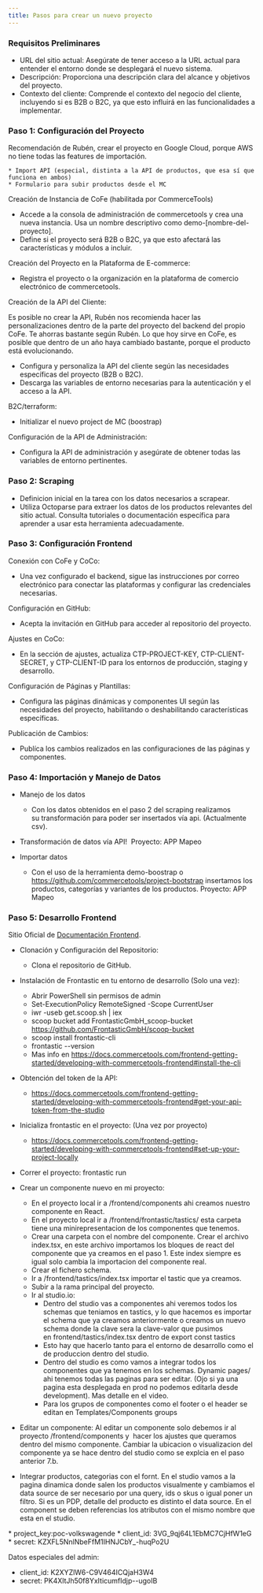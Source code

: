 ```yaml
---
title: Pasos para crear un nuevo proyecto
---
```



### Requisitos Preliminares

- URL del sitio actual: Asegúrate de tener acceso a la URL actual para entender el entorno donde se desplegará el nuevo sistema.
- Descripción: Proporciona una descripción clara del alcance y objetivos del proyecto.
- Contexto del cliente: Comprende el contexto del negocio del cliente, incluyendo si es B2B o B2C, ya que esto influirá en las funcionalidades a implementar.

### Paso 1: Configuración del Proyecto

<Aside>
    Recomendación de Rubén, crear el proyecto en Google Cloud, porque AWS no tiene todas las features de importación.

    * Import API (especial, distinta a la API de productos, que esa sí que funciona en ambos)
    * Formulario para subir productos desde el MC

</Aside>

Creación de Instancia de CoFe (habilitada por CommerceTools)

- Accede a la consola de administración de commercetools y crea una nueva instancia. Usa un nombre descriptivo como demo-[nombre-del-proyecto].
- Define si el proyecto será B2B o B2C, ya que esto afectará las características y módulos a incluir.

Creación del Proyecto en la Plataforma de E-commerce:

- Registra el proyecto o la organización en la plataforma de comercio electrónico de commercetools.

<Aside>
Creación de la API del Cliente:

Es posible no crear la API, Rubén nos recomienda hacer las personalizaciones dentro de la parte del proyecto del backend del propio CoFe. Te ahorras bastante según Rubén. Lo que hoy sirve en CoFe, es posible que dentro de un año haya cambiado bastante, porque el producto está evolucionando.

- Configura y personaliza la API del cliente según las necesidades específicas del proyecto (B2B o B2C).
- Descarga las variables de entorno necesarias para la autenticación y el acceso a la API.
</Aside>

B2C/terraform:

- Initializar el nuevo project de MC (boostrap)

Configuración de la API de Administración:

- Configura la API de administración y asegúrate de obtener todas las variables de entorno pertinentes.

### Paso 2: Scraping

- Definicion inicial en la tarea con los datos necesarios a scrapear.
- Utiliza Octoparse para extraer los datos de los productos relevantes del sitio actual. Consulta tutoriales o documentación específica para aprender a usar esta herramienta adecuadamente.

### Paso 3: Configuración Frontend

Conexión con CoFe y CoCo:

- Una vez configurado el backend, sigue las instrucciones por correo electrónico para conectar las plataformas y configurar las credenciales necesarias.

Configuración en GitHub:

- Acepta la invitación en GitHub para acceder al repositorio del proyecto.

Ajustes en CoCo:

- En la sección de ajustes, actualiza CTP-PROJECT-KEY, CTP-CLIENT-SECRET, y CTP-CLIENT-ID para los entornos de producción, staging y desarrollo.

Configuración de Páginas y Plantillas:

- Configura las páginas dinámicas y componentes UI según las necesidades del proyecto, habilitando o deshabilitando características específicas.

Publicación de Cambios:

- Publíca los cambios realizados en las configuraciones de las páginas y componentes.

### Paso 4: Importación y Manejo de Datos

- Manejo de los datos

  - Con los datos obtenidos en el paso 2 del scraping realizamos su transformación para poder ser insertados vía api. (Actualmente csv).

- Transformación de datos vía API!  Proyecto: APP Mapeo

- Importar datos
  - Con el uso de la herramienta demo-boostrap o https://github.com/commercetools/project-bootstrap insertamos los productos, categorías y variantes de los productos. Proyecto: APP Mapeo

### Paso 5: Desarrollo Frontend

Sitio Oficial de [Documentación Frontend](https://docs.commercetools.com/frontend-development).

- Clonación y Configuración del Repositorio:

  - Clona el repositorio de GitHub.

- Instalación de Frontastic en tu entorno de desarrollo (Solo una vez):

  - Abrir PowerShell sin permisos de admin
  - Set-ExecutionPolicy RemoteSigned -Scope CurrentUser
  - iwr -useb get.scoop.sh | iex
  - scoop bucket add FrontasticGmbH_scoop-bucket https://github.com/FrontasticGmbH/scoop-bucket
  - scoop install frontastic-cli
  - frontastic --version
  - Mas info en https://docs.commercetools.com/frontend-getting-started/developing-with-commercetools-frontend#install-the-cli

- Obtención del token de la API:

  - https://docs.commercetools.com/frontend-getting-started/developing-with-commercetools-frontend#get-your-api-token-from-the-studio

- Inicializa frontastic en el proyecto: (Una vez por proyecto)

  - https://docs.commercetools.com/frontend-getting-started/developing-with-commercetools-frontend#set-up-your-project-locally

- Correr el proyecto: frontastic run

- Crear un componente nuevo en mi proyecto:

  - En el proyecto local ir a /frontend/components ahi creamos nuestro componente en React.
  - En el proyecto local ir a /frontend/frontastic/tastics/ esta carpeta tiene una minirepresentacion de los componentes que tenemos.
  - Crear una carpeta con el nombre del componente. Crear el archivo index.tsx, en este archivo importamos los bloques de react del componente que ya creamos en el paso 1. Este index siempre es igual solo cambia la importacion del componente real.
  - Crear el fichero schema.
  - Ir a /frontend/tastics/index.tsx importar el tastic que ya creamos.
  - Subir a la rama principal del proyecto.
  - Ir al studio.io:
    - Dentro del studio vas a componentes ahi veremos todos los schemas que teniamos en tastics, y lo que hacemos es importar el schema que ya creamos anteriormente o creamos un nuevo schema donde la clave sera la clave-valor que pusimos en frontend/tastics/index.tsx dentro de export const tastics
    - Esto hay que hacerlo tanto para el entorno de desarrollo como el de produccion dentro del studio.
    - Dentro del studio es como vamos a integrar todos los componentes que ya tenemos en los schemas. Dynamic pages/ ahi tenemos todas las paginas para ser editar. (Ojo si ya una pagina esta desplegada en prod no podemos editarla desde development). Mas detalle en el video.
    - Para los grupos de componentes como el footer o el header se editan en Templates/Components groups

- Editar un componente: Al editar un componente solo debemos ir al proyecto /frontend/components y  hacer los ajustes que queramos dentro del mismo componente. Cambiar la ubicacion o visualizacion del componente ya se hace dentro del studio como se explcia en el paso anterior 7.b.
- Integrar productos, categorias con el fornt. En el studio vamos a la pagina dinamica donde salen los productos visualmente y cambiamos el data source de ser necesario por una query, ids o skus o igual poner un filtro. Si es un PDP, detalle del producto es distinto el data source. En el component se deben referencias los atributos con el mismo nombre que esta en el studio.

<Aside>
* project_key:poc-volkswagende
* client_id: 3VG_9qj64L1EbMC7CjHfW1eG
* secret: KZXFL5NnlNbeFfM1IHNJCbY_-huqPo2U

Datos especiales del admin:

- client_id: K2XYZlW6-C9V464ICQjaH3W4
- secret: PK4XltJh50f8YxIticumfIdjp--ugoIB

</Aside>
